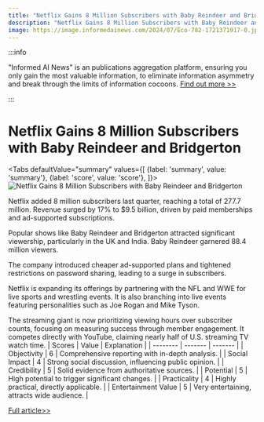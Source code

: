 ```yaml
---
title: "Netflix Gains 8 Million Subscribers with Baby Reindeer and Bridgerton"
description: "Netflix Gains 8 Million Subscribers with Baby Reindeer and Bridgerton"
image: https://image.informedainews.com/2024/07/Eco-782-1721371917-0.jpg
---
```



:::info

"Informed AI News" is an publications aggregation platform, ensuring you only gain the most valuable information, to eliminate information asymmetry and break through the limits of information cocoons.  [Find out more >>](/)

:::

# Netflix Gains 8 Million Subscribers with Baby Reindeer and Bridgerton


<Tabs
	defaultValue="summary"
	values={[
	{label: 'summary', value: 'summary'},
	{label: 'score', value: 'score'},
]}>
<TabItem value="summary">
<img
  src="https://image.informedainews.com/2024/07/Eco-782-1721371917-0.jpg"
  alt="Netflix Gains 8 Million Subscribers with Baby Reindeer and Bridgerton"
/>



Netflix added 8 million subscribers last quarter, reaching a total of 277.7 million. Revenue surged by 17% to $9.5 billion, driven by paid memberships and ad-supported subscriptions.

Popular shows like Baby Reindeer and Bridgerton attracted significant viewership, particularly in the UK and India. Baby Reindeer garnered 88.4 million viewers.

The company introduced cheaper ad-supported plans and tightened restrictions on password sharing, leading to a surge in subscribers.

Netflix is expanding its offerings by partnering with the NFL and WWE for live sports and wrestling events. It is also branching into live events featuring personalities such as Joe Rogan and Mike Tyson.

The streaming giant is now prioritizing viewing hours over subscriber counts, focusing on measuring success through member engagement. It competes directly with YouTube, claiming nearly half of U.S. streaming TV watch time.
</TabItem>
<TabItem value="score">
	| Scores     | Value   | Explanation |
	| -------- | ------- | ------- |
	| Objectivity  | 6    | Comprehensive reporting with in-depth analysis.    |
	| Social Impact | 4     | Strong social discussion, influencing public opinion.    |
	| Credibility    | 5    | Solid evidence from authoritative sources.    |
	| Potential    | 5    | High potential to trigger significant changes.    |
	| Practicality    | 4    | Highly practical, directly applicable.    |
	| Entertainment Value    | 5    | Very entertaining, attracts wide audience.    |
</TabItem>
</Tabs>

[Full article>>](https://www.theguardian.com/media/article/2024/jul/18/netflix-revenue-subscribers-increase-baby-reindeer-bridgerton)
